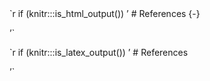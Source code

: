 `r if (knitr:::is_html_output()) '
# References {-}
<div id="refs"></div>

'`

`r if (knitr:::is_latex_output()) '
# References

<div id="refs"></div>

'`
